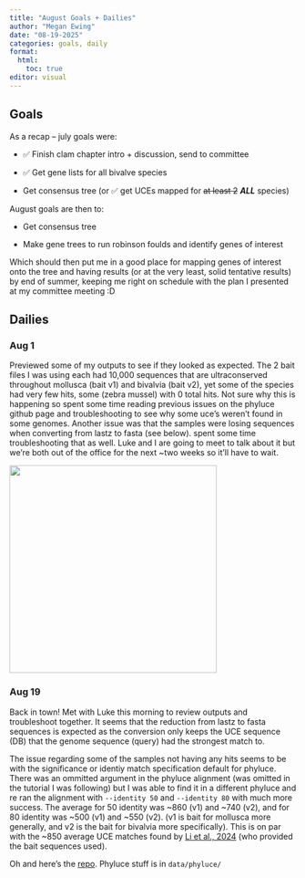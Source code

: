 ```yaml
---
title: "August Goals + Dailies"
author: "Megan Ewing"
date: "08-19-2025"
categories: goals, daily
format: 
  html:
    toc: true
editor: visual
---
```


## Goals

As a recap – july goals were:

-   ✅ Finish clam chapter intro + discussion, send to committee

-   ✅ Get gene lists for all bivalve species

-   Get consensus tree (or ✅ get UCEs mapped for ~~at least 2~~ ***ALL*** species)

August goals are then to:

-   Get consensus tree

-   Make gene trees to run robinson foulds and identify genes of interest

Which should then put me in a good place for mapping genes of interest onto the tree and having results (or at the very least, solid tentative results) by end of summer, keeping me right on schedule with the plan I presented at my committee meeting :D

## Dailies

### Aug 1

Previewed some of my outputs to see if they looked as expected. The 2 bait files I was using each had 10,000 sequences that are ultraconserved throughout mollusca (bait v1) and bivalvia (bait v2), yet some of the species had very few hits, some (zebra mussel) with 0 total hits. Not sure why this is happening so spent some time reading previous issues on the phyluce github page and troubleshooting to see why some uce's weren't found in some genomes. Another issue was that the samples were losing sequences when converting from lastz to fasta (see below). spent some time troubleshooting that as well. Luke and I are going to meet to talk about it but we're both out of the office for the next \~two weeks so it'll have to wait.

![](images/Screenshot 2025-08-19 at 4.44.21 PM.png){width="364"}

### Aug 19

Back in town! Met with Luke this morning to review outputs and troubleshoot together. It seems that the reduction from lastz to fasta sequences is expected as the conversion only keeps the UCE sequence (DB) that the genome sequence (query) had the strongest match to.

The issue regarding some of the samples not having any hits seems to be with the significance or identiy match specification default for phyluce. There was an ommitted argument in the phyluce alignment (was omitted in the tutorial I was following) but I was able to find it in a different phyluce and re ran the alignment with `--identity 50` and `--identity 80` with much more success. The average for 50 identity was \~860 (v1) and \~740 (v2), and for 80 identity was \~500 (v1) and \~550 (v2). (v1 is bait for mollusca more generally, and v2 is the bait for bivalvia more specifically). This is on par with the \~850 average UCE matches found by [Li et al., 2024](https://datadryad.org/dataset/doi:10.5061/dryad.m63xsj48g#readme) (who provided the bait sequences used).

Oh and here's the [repo](https://github.com/meganewing/bivalve_gametogenesis). Phyluce stuff is in `data/phyluce/`
